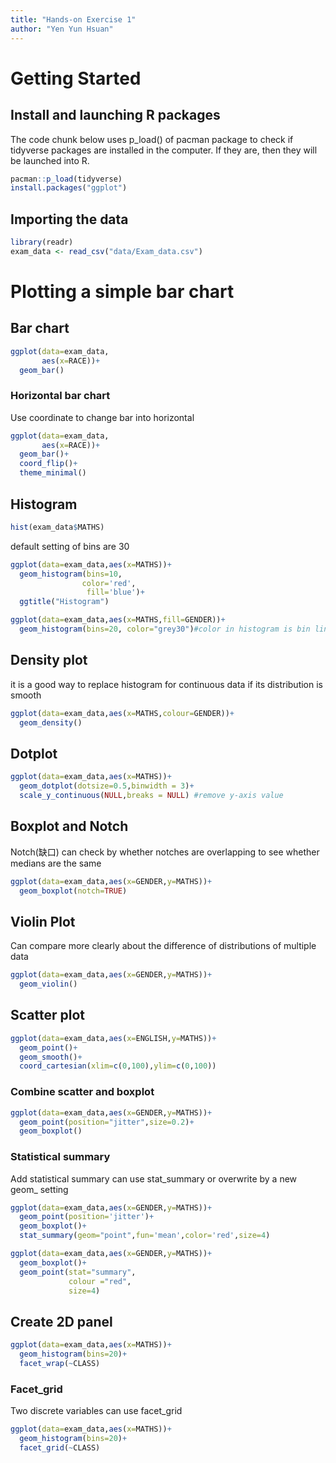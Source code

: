 ```yaml
---
title: "Hands-on Exercise 1"
author: "Yen Yun Hsuan"
---
```


# Getting Started

## Install and launching R packages

The code chunk below uses p_load() of pacman package to check if tidyverse packages are installed in the computer. If they are, then they will be launched into R.

```r
pacman::p_load(tidyverse)
install.packages("ggplot")
```

## Importing the data

```r
library(readr)
exam_data <- read_csv("data/Exam_data.csv")
```

# Plotting a simple bar chart

## Bar chart

```r
ggplot(data=exam_data,
       aes(x=RACE))+
  geom_bar()

```

### Horizontal bar chart

Use coordinate to change bar into horizontal

```r
ggplot(data=exam_data,
       aes(x=RACE))+
  geom_bar()+
  coord_flip()+
  theme_minimal()
```

## Histogram

```r
hist(exam_data$MATHS)
```

default setting of bins are 30

```r
ggplot(data=exam_data,aes(x=MATHS))+
  geom_histogram(bins=10, 
                color='red',
                 fill='blue')+
  ggtitle("Histogram")
```

```r
ggplot(data=exam_data,aes(x=MATHS,fill=GENDER))+
  geom_histogram(bins=20, color="grey30")#color in histogram is bin line color
```

## Density plot

it is a good way to replace histogram for continuous data if its distribution is smooth

```r
ggplot(data=exam_data,aes(x=MATHS,colour=GENDER))+
  geom_density() 
```

## Dotplot

```r
ggplot(data=exam_data,aes(x=MATHS))+
  geom_dotplot(dotsize=0.5,binwidth = 3)+
  scale_y_continuous(NULL,breaks = NULL) #remove y-axis value
```

## Boxplot and Notch

Notch(缺口) can check by whether notches are overlapping to see whether medians are the same

```r
ggplot(data=exam_data,aes(x=GENDER,y=MATHS))+
  geom_boxplot(notch=TRUE)
```

## Violin Plot

Can compare more clearly about the difference of distributions of multiple data

```r
ggplot(data=exam_data,aes(x=GENDER,y=MATHS))+
  geom_violin()
```

## Scatter plot

```r
ggplot(data=exam_data,aes(x=ENGLISH,y=MATHS))+
  geom_point()+
  geom_smooth()+
  coord_cartesian(xlim=c(0,100),ylim=c(0,100))
```

### Combine scatter and boxplot

```r
ggplot(data=exam_data,aes(x=GENDER,y=MATHS))+
  geom_point(position="jitter",size=0.2)+
  geom_boxplot()
```

### Statistical summary

Add statistical summary can use stat_summary or overwrite by a new geom\_ setting

```r
ggplot(data=exam_data,aes(x=GENDER,y=MATHS))+
  geom_point(position='jitter')+
  geom_boxplot()+
  stat_summary(geom="point",fun='mean',color='red',size=4)
```

```r
ggplot(data=exam_data,aes(x=GENDER,y=MATHS))+
  geom_boxplot()+
  geom_point(stat="summary",        
             colour ="red",          
             size=4)
```

## Create 2D panel

```r
ggplot(data=exam_data,aes(x=MATHS))+
  geom_histogram(bins=20)+
  facet_wrap(~CLASS)
```

### Facet_grid

Two discrete variables can use facet_grid

```r
ggplot(data=exam_data,aes(x=MATHS))+
  geom_histogram(bins=20)+
  facet_grid(~CLASS)
```
